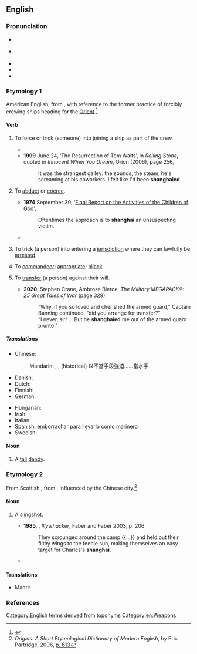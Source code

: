 {{also|Shanghai|Shanghái|shānghài|Shanghaï|Shànghǎi|Shang-hai}}
==English==
{{was wotd|2008|April|23}}

===Pronunciation===
* {{a|RP}} {{IPA|en|/ˌʃæŋˈhaɪ/}}
* {{a|GA}} {{IPA|en|/ˈʃæŋ.haɪ/|/ˌʃæŋˈhaɪ/}}
* {{audio|en|en-us-shanghai.ogg|Audio (US)}}
* {{audio|en|en-au-shanghai.ogg|Audio (AU)}}
* {{rhymes|en|aɪ|s=2}}

===Etymology 1===
American English, from {{m|en|Shanghai}}, with reference to the former practice of forcibly crewing ships heading for the [[Orient]].<ref>{{R:Etymonline}}</ref>

====Verb====
{{en-verb}}

# {{lb|en|transitive}} To force or trick (someone) into joining a ship as part of the crew.
#: {{syn|en|press-gang}}
#* {{quote-book|en|year=1923|chapter=2|chapterurl={{fullurl:s:en:Somewhere in the Caribbean/Chapter 2}}|title=Somewhere in the Caribbean|author=Francis Lynde|authorlink=Francis Lynde|passage=By this time I hadn't much doubt of the nature of the trap and the identity of the trapping vessel. The faint smell of alcohol in the forehold told the story. I had been sandbagged and taken aboard a bootlegging craft, '''shanghaied''' in good old-fashioned style; and the vessel was probably now on its way to the Bahamas for a cargo of spirits.}}
#* '''1999''' June 24, ‘The Resurrection of Tom Waits’, in ''Rolling Stone'', quoted in ''Innocent When You Dream'', Orion (2006), page 256,
#*: It was the strangest galley: the sounds, the steam, he's screaming at his coworkers. I felt like I'd been '''shanghaied'''.
# {{lb|en|transitive}} To [[abduct]] or [[coerce]].
#: {{syn|en|press-gang}}
#* '''1974''' September 30, ‘[http://www.xfamily.org/index.php/Final_Report_on_the_Activities_of_the_Children_of_God#4._Attitude_Toward_Education Final Report on the Activities of the Children of God]',
#*: Oftentimes the approach is to '''shanghai''' an unsuspecting victim.
#* {{RQ:Atwood Handmaid|page=143|passage=Their power had a flaw to it. They could be '''shanghaied''' in toilets.}}
# {{lb|en|transitive|US}} To trick (a person) into entering a [[jurisdiction]] where they can lawfully be [[arrest]]ed.
# {{lb|en|transitive}} To [[commandeer]]; [[appropriate]]; [[hijack]]
#: {{ux|en|Let's see if we can '''shanghai''' a room for a couple of hours.}}
# {{lb|en|transitive|military|slang}} To [[transfer]] (a person) against their will.
#* '''2020''', Stephen Crane, ‎Ambrose Bierce, ''The Military MEGAPACK®: 25 Great Tales of War'' (page 329)
#*: “Why, if you so loved and cherished the armed guard,” Captain Banning continued, “did you arrange for transfer?”<br>“I never, sir! ... But he '''shanghaied''' me out of the armed guard pronto.”

=====Translations=====
{{trans-top|to force or trick into joining a ship}}
* Chinese:
*: Mandarin: {{t+|cmn|強迫}}, {{t+|cmn|誘騙}}, (historical) 以不當手段強迫……當水手
* Danish: {{t|da|shanghaje}}
* Dutch: {{t|nl|sjanghaaien}}
* Finnish: {{t+|fi|shanghaijata}}
* German: {{t+|de|schanghaien}}
{{trans-mid}}
* Hungarian: {{t+|hu|elrabol}}
* Irish: {{t|ga|shanghai-áil}}
* Italian: {{t|it|arruolare a forza}}
* Spanish: [[emborrachar]] para llevarlo como marinero
* Swedish: {{t+|sv|sjanghaja}}
{{trans-bottom}}

====Noun====
{{en-noun}}

# {{lb|en|US|archaic}} A [[tall]] [[dandy]]. <!--Chambers 1908-->

===Etymology 2===
From Scottish {{m|en|shangan}}, from {{etyl|gd|en}} {{m|gd|seangan}}, influenced by the Chinese city.<ref>''Origins: A Short Etymological Dictionary of Modern English,'' by Eric Partridge, 2006, [https://books.google.com/books?id=9fbpc7iyL2UC&pg=PA613&dq=%22slingshot%22+%22shanghai%22 p. 613]</ref>

====Noun====
{{en-noun}}

# {{lb|en|AU|NZ}} A [[slingshot]].
#* '''1985''', {{w|Peter Carey}}, ''Illywhacker'', Faber and Faber 2003, p. 206:
#*: They scrounged around the camp {{...}} and held out their filthy wings to the feeble sun, making themselves an easy target for Charles's '''shanghai'''.
#* {{quote-journal|1=en|year=2020|author=Parliament of Singapore|title=Guns, Explosives and Weapons Control Bill|journal=Republic of Singapore Government Gazette|url=https://www.parliament.gov.sg/docs/default-source/default-document-library/guns-explosives-and-weapons-control-bill-44-2020.pdf|page=161|text=However, certain objects are excluded from being treated as a gun. These include a longbow, crossbow, slingshot or '''shanghai''' even though it is capable of propelling a projectile by means of an explosive force.}}

====Translations====
{{trans-top|a slingshot}}
* Maori: {{t|mi|kōtaha}}
{{trans-mid}}
{{trans-bottom}}

===References===
<references/>

[[Category:English terms derived from toponyms]]
[[Category:en:Weapons]]
